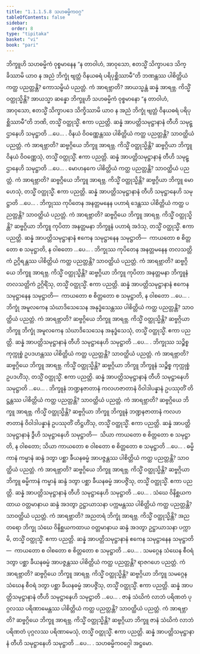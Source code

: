 ```yaml
---
title: "1.1.1.5.8 သဟဓမ္မိကဝဂ္ဂ"
tableOfContents: false
sidebar:
  order: 8
type: "tipitaka"
basket: "vi"
book: "pari"
---
```



<DynamicBreadcrumb />

<Division number="124" book="pari">

<Paragraph number="196" book="pari">
ဘိက္ခူဟိ သဟဓမ္မိကံ ဝုစ္စမာနေန “န တာဝါဟံ, အာဝုသော, ဧတသ္မိံ သိက္ခာပဒေ သိက္ခိဿာမိ ယာဝ န အညံ ဘိက္ခုံ ဗျတ္တံ ဝိနယဓရံ ပရိပုစ္ဆိဿာမီ”တိ ဘဏန္တဿ ပါစိတ္တိယံ ကတ္ထ ပညတ္တန္တိ? ကောသမ္ဗိယံ ပညတ္တံ. ကံ အာရဗ္ဘာတိ? အာယသ္မန္တံ ဆန္နံ အာရဗ္ဘ. ကိသ္မိံ ဝတ္ထုသ္မိန္တိ? အာယသ္မာ ဆန္နော ဘိက္ခူဟိ သဟဓမ္မိကံ ဝုစ္စမာနော “န တာဝါဟံ, အာဝုသော, ဧတသ္မိံ သိက္ခာပဒေ သိက္ခိဿာမိ ယာဝ န အညံ ဘိက္ခုံ ဗျတ္တံ ဝိနယဓရံ ပရိပုစ္ဆိဿာမီ”တိ ဘဏိ, တသ္မိံ ဝတ္ထုသ္မိံ. ဧကာ ပညတ္တိ. ဆန္နံ အာပတ္တိသမုဋ္ဌာနာနံ တီဟိ သမုဋ္ဌာနေဟိ သမုဋ္ဌာတိ …ပေ… .
</Paragraph>

</Division>
<Division number="125" book="pari">

<Paragraph number="197" book="pari">
ဝိနယံ ဝိဝဏ္ဏေန္တဿ ပါစိတ္တိယံ ကတ္ထ ပညတ္တန္တိ? သာဝတ္ထိယံ ပညတ္တံ. ကံ အာရဗ္ဘာတိ? ဆဗ္ဗဂ္ဂိယေ ဘိက္ခူ အာရဗ္ဘ. ကိသ္မိံ ဝတ္ထုသ္မိန္တိ? ဆဗ္ဗဂ္ဂိယာ ဘိက္ခူ ဝိနယံ ဝိဝဏ္ဏေသုံ, တသ္မိံ ဝတ္ထုသ္မိံ. ဧကာ ပညတ္တိ. ဆန္နံ အာပတ္တိသမုဋ္ဌာနာနံ တီဟိ သမုဋ္ဌာနေဟိ သမုဋ္ဌာတိ …ပေ… .
</Paragraph>

</Division>
<Division number="126" book="pari">

<Paragraph number="198" book="pari">
မောဟနကေ ပါစိတ္တိယံ ကတ္ထ ပညတ္တန္တိ? သာဝတ္ထိယံ ပညတ္တံ. ကံ အာရဗ္ဘာတိ? ဆဗ္ဗဂ္ဂိယေ ဘိက္ခူ အာရဗ္ဘ. ကိသ္မိံ ဝတ္ထုသ္မိန္တိ? ဆဗ္ဗဂ္ဂိယာ ဘိက္ခူ မောဟေသုံ, တသ္မိံ ဝတ္ထုသ္မိံ. ဧကာ ပညတ္တိ. ဆန္နံ အာပတ္တိသမုဋ္ဌာနာနံ တီဟိ သမုဋ္ဌာနေဟိ သမုဋ္ဌာတိ …ပေ… .
</Paragraph>

</Division>
<Division number="127" book="pari">

<Paragraph number="199" book="pari">
ဘိက္ခုဿ ကုပိတေန အနတ္တမနေန ပဟာရံ ဒေန္တဿ ပါစိတ္တိယံ ကတ္ထ ပညတ္တန္တိ? သာဝတ္ထိယံ ပညတ္တံ. ကံ အာရဗ္ဘာတိ? ဆဗ္ဗဂ္ဂိယေ ဘိက္ခူ အာရဗ္ဘ. ကိသ္မိံ ဝတ္ထုသ္မိန္တိ? ဆဗ္ဗဂ္ဂိယာ ဘိက္ခူ ကုပိတာ အနတ္တမနာ ဘိက္ခူနံ ပဟာရံ အဒံသု, တသ္မိံ ဝတ္ထုသ္မိံ. ဧကာ ပညတ္တိ. ဆန္နံ အာပတ္တိသမုဋ္ဌာနာနံ ဧကေန သမုဋ္ဌာနေန သမုဋ္ဌာတိ—  ကာယတော စ စိတ္တတော စ သမုဋ္ဌာတိ, န ဝါစတော …ပေ… .
</Paragraph>

</Division>
<Division number="128" book="pari">

<Paragraph number="200" book="pari">
ဘိက္ခုဿ ကုပိတေန အနတ္တမနေန တလသတ္တိကံ ဥဂ္ဂိရန္တဿ ပါစိတ္တိယံ ကတ္ထ ပညတ္တန္တိ? သာဝတ္ထိယံ ပညတ္တံ. ကံ အာရဗ္ဘာတိ? ဆဗ္ဗဂ္ဂိယေ ဘိက္ခူ အာရဗ္ဘ. ကိသ္မိံ ဝတ္ထုသ္မိန္တိ? ဆဗ္ဗဂ္ဂိယာ ဘိက္ခူ ကုပိတာ အနတ္တမနာ ဘိက္ခူနံ တလသတ္တိကံ ဥဂ္ဂိရိံသု, တသ္မိံ ဝတ္ထုသ္မိံ. ဧကာ ပညတ္တိ. ဆန္နံ အာပတ္တိသမုဋ္ဌာနာနံ ဧကေန သမုဋ္ဌာနေန သမုဋ္ဌာတိ—  ကာယတော စ စိတ္တတော စ သမုဋ္ဌာတိ, န ဝါစတော …ပေ… .
</Paragraph>

</Division>
<Division number="129" book="pari">

<Paragraph number="201" book="pari">
ဘိက္ခုံ အမူလကေန သံဃာဒိသေသေန အနုဒ္ဓံသေန္တဿ ပါစိတ္တိယံ ကတ္ထ ပညတ္တန္တိ? သာဝတ္ထိယံ ပညတ္တံ. ကံ အာရဗ္ဘာတိ? ဆဗ္ဗဂ္ဂိယေ ဘိက္ခူ အာရဗ္ဘ. ကိသ္မိံ ဝတ္ထုသ္မိန္တိ? ဆဗ္ဗဂ္ဂိယာ ဘိက္ခူ ဘိက္ခုံ အမူလကေန သံဃာဒိသေသေန အနုဒ္ဓံသေသုံ, တသ္မိံ ဝတ္ထုသ္မိံ. ဧကာ ပညတ္တိ. ဆန္နံ အာပတ္တိသမုဋ္ဌာနာနံ တီဟိ သမုဋ္ဌာနေဟိ သမုဋ္ဌာတိ …ပေ… .
</Paragraph>

</Division>
<Division number="130" book="pari">

<Paragraph number="202" book="pari">
ဘိက္ခုဿ သဉ္စိစ္စ ကုက္ကုစ္စံ ဥပဒဟန္တဿ ပါစိတ္တိယံ ကတ္ထ ပညတ္တန္တိ? သာဝတ္ထိယံ ပညတ္တံ. ကံ အာရဗ္ဘာတိ? ဆဗ္ဗဂ္ဂိယေ ဘိက္ခူ အာရဗ္ဘ. ကိသ္မိံ ဝတ္ထုသ္မိန္တိ? ဆဗ္ဗဂ္ဂိယာ ဘိက္ခူ ဘိက္ခူနံ သဉ္စိစ္စ ကုက္ကုစ္စံ ဥပဒဟိံသု, တသ္မိံ ဝတ္ထုသ္မိံ. ဧကာ ပညတ္တိ. ဆန္နံ အာပတ္တိသမုဋ္ဌာနာနံ တီဟိ သမုဋ္ဌာနေဟိ သမုဋ္ဌာတိ …ပေ… .
</Paragraph>

</Division>
<Division number="131" book="pari">

<Paragraph number="203" book="pari">
ဘိက္ခူနံ ဘဏ္ဍနဇာတာနံ ကလဟဇာတာနံ ဝိဝါဒါပန္နာနံ ဥပဿုတိံ တိဋ္ဌန္တဿ ပါစိတ္တိယံ ကတ္ထ ပညတ္တန္တိ? သာဝတ္ထိယံ ပညတ္တံ. ကံ အာရဗ္ဘာတိ? ဆဗ္ဗဂ္ဂိယေ ဘိက္ခူ အာရဗ္ဘ. ကိသ္မိံ ဝတ္ထုသ္မိန္တိ? ဆဗ္ဗဂ္ဂိယာ ဘိက္ခူ ဘိက္ခူနံ ဘဏ္ဍနဇာတာနံ ကလဟဇာတာနံ ဝိဝါဒါပန္နာနံ ဥပဿုတိံ တိဋ္ဌဟိံသု, တသ္မိံ ဝတ္ထုသ္မိံ. ဧကာ ပညတ္တိ. ဆန္နံ အာပတ္တိသမုဋ္ဌာနာနံ ဒွီဟိ သမုဋ္ဌာနေဟိ သမုဋ္ဌာတိ—  သိယာ ကာယတော စ စိတ္တတော စ သမုဋ္ဌာတိ, န ဝါစတော; သိယာ ကာယတော စ ဝါစတော စ စိတ္တတော စ သမုဋ္ဌာတိ …ပေ… .
</Paragraph>

</Division>
<Division number="132" book="pari">

<Paragraph number="204" book="pari">
ဓမ္မိကာနံ ကမ္မာနံ ဆန္ဒံ ဒတွာ ပစ္ဆာ ခီယနဓမ္မံ အာပဇ္ဇန္တဿ ပါစိတ္တိယံ ကတ္ထ ပညတ္တန္တိ? သာဝတ္ထိယံ ပညတ္တံ. ကံ အာရဗ္ဘာတိ? ဆဗ္ဗဂ္ဂိယေ ဘိက္ခူ အာရဗ္ဘ. ကိသ္မိံ ဝတ္ထုသ္မိန္တိ? ဆဗ္ဗဂ္ဂိယာ ဘိက္ခူ ဓမ္မိကာနံ ကမ္မာနံ ဆန္ဒံ ဒတွာ ပစ္ဆာ ခီယနဓမ္မံ အာပဇ္ဇိံသု, တသ္မိံ ဝတ္ထုသ္မိံ. ဧကာ ပညတ္တိ. ဆန္နံ အာပတ္တိသမုဋ္ဌာနာနံ တီဟိ သမုဋ္ဌာနေဟိ သမုဋ္ဌာတိ …ပေ… .
</Paragraph>

</Division>
<Division number="133" book="pari">

<Paragraph number="205" book="pari">
သံဃေ ဝိနိစ္ဆယကထာယ ဝတ္တမာနာယ ဆန္ဒံ အဒတွာ ဥဋ္ဌာယာသနာ ပက္ကမန္တဿ ပါစိတ္တိယံ ကတ္ထ ပညတ္တန္တိ? သာဝတ္ထိယံ ပညတ္တံ. ကံ အာရဗ္ဘာတိ? အညတရံ ဘိက္ခုံ အာရဗ္ဘ. ကိသ္မိံ ဝတ္ထုသ္မိန္တိ? အညတရော ဘိက္ခု သံဃေ ဝိနိစ္ဆယကထာယ ဝတ္တမာနာယ ဆန္ဒံ အဒတွာ ဥဋ္ဌာယာသနာ ပက္ကာမိ, တသ္မိံ ဝတ္ထုသ္မိံ. ဧကာ ပညတ္တိ. ဆန္နံ အာပတ္တိသမုဋ္ဌာနာနံ ဧကေန သမုဋ္ဌာနေန သမုဋ္ဌာတိ—  ကာယတော စ ဝါစတော စ စိတ္တတော စ သမုဋ္ဌာတိ …ပေ… .
</Paragraph>

</Division>
<Division number="134" book="pari">

<Paragraph number="206" book="pari">
သမဂ္ဂေန သံဃေန စီဝရံ ဒတွာ ပစ္ဆာ ခီယနဓမ္မံ အာပဇ္ဇန္တဿ ပါစိတ္တိယံ ကတ္ထ ပညတ္တန္တိ? ရာဇဂဟေ ပညတ္တံ. ကံ အာရဗ္ဘာတိ? ဆဗ္ဗဂ္ဂိယေ ဘိက္ခူ အာရဗ္ဘ. ကိသ္မိံ ဝတ္ထုသ္မိန္တိ? ဆဗ္ဗဂ္ဂိယာ ဘိက္ခူ သမဂ္ဂေန သံဃေန စီဝရံ ဒတွာ ပစ္ဆာ ခီယနဓမ္မံ အာပဇ္ဇိံသု, တသ္မိံ ဝတ္ထုသ္မိံ. ဧကာ ပညတ္တိ. ဆန္နံ အာပတ္တိသမုဋ္ဌာနာနံ တီဟိ သမုဋ္ဌာနေဟိ သမုဋ္ဌာတိ …ပေ… .
</Paragraph>

</Division>
<Division number="135" book="pari">

<Paragraph number="207" book="pari">
ဇာနံ သံဃိကံ လာဘံ ပရိဏတံ ပုဂ္ဂလဿ ပရိဏာမေန္တဿ ပါစိတ္တိယံ ကတ္ထ ပညတ္တန္တိ? သာဝတ္ထိယံ ပညတ္တံ. ကံ အာရဗ္ဘာတိ? ဆဗ္ဗဂ္ဂိယေ ဘိက္ခူ အာရဗ္ဘ. ကိသ္မိံ ဝတ္ထုသ္မိန္တိ? ဆဗ္ဗဂ္ဂိယာ ဘိက္ခူ ဇာနံ သံဃိကံ လာဘံ ပရိဏတံ ပုဂ္ဂလဿ ပရိဏာမေသုံ, တသ္မိံ ဝတ္ထုသ္မိံ. ဧကာ ပညတ္တိ. ဆန္နံ အာပတ္တိသမုဋ္ဌာနာနံ တီဟိ သမုဋ္ဌာနေဟိ သမုဋ္ဌာတိ …ပေ… .

</Paragraph>
</Division>

<Paragraph number="208" type="center" book="pari">
သဟဓမ္မိကဝဂ္ဂေါ အဋ္ဌမော.
</Paragraph>